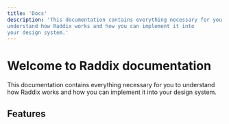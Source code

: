 ```yaml
---
title: 'Docs'
description: 'This documentation contains everything necessary for you to
understand how Raddix works and how you can implement it into
your design system.'
---
```


# Welcome to Raddix documentation

This documentation contains everything necessary for you to
understand how Raddix works and how you can implement it into
your design system.

<CardGroup>
  <Card
    as='a'
    href='/docs/get-started/add-to-project'
    title='Add to you project'
    text='You can use it in its components of its web App or adopt in their design system.'
  />
  <Card
    as='a'
    href='/docs/get-started/create-component'
    title='Create a component'
    text='In this quick tutorial, we will install and build the Switch component.'
  />
</CardGroup>

## Features

<CardGroup>
  <Card
    as='a'
    href='/docs/get-started/add-to-project'
    title='Accessibility'
    text='Raddix helps you create accessible components, including full screen reader and keyboard navigation support.'
  />
  <Card
    as='a'
    href='/docs/get-started/create-component'
    title='Customization'
    text='Raddix is full customizable since it does not represent any Dom structure or imposes a style methodology.'
  />
</CardGroup>
